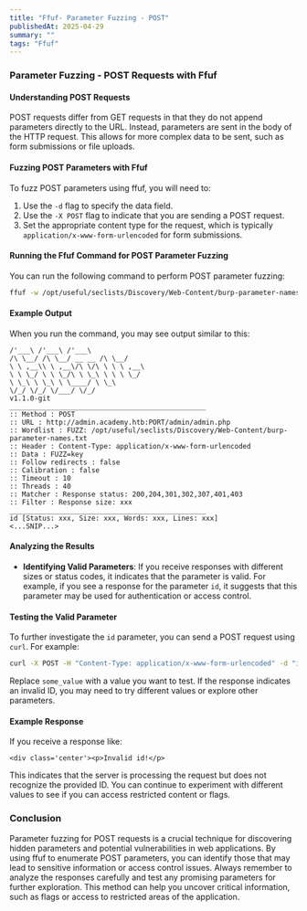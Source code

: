 ```yaml
---
title: "Ffuf- Parameter Fuzzing - POST"
publishedAt: 2025-04-29
summary: ""
tags: "Ffuf"
---
```


### Parameter Fuzzing - POST Requests with Ffuf

#### Understanding POST Requests
POST requests differ from GET requests in that they do not append parameters directly to the URL. Instead, parameters are sent in the body of the HTTP request. This allows for more complex data to be sent, such as form submissions or file uploads.

#### Fuzzing POST Parameters with Ffuf
To fuzz POST parameters using ffuf, you will need to:
1. Use the `-d` flag to specify the data field.
2. Use the `-X POST` flag to indicate that you are sending a POST request.
3. Set the appropriate content type for the request, which is typically `application/x-www-form-urlencoded` for form submissions.

#### Running the Ffuf Command for POST Parameter Fuzzing
You can run the following command to perform POST parameter fuzzing:

```bash
ffuf -w /opt/useful/seclists/Discovery/Web-Content/burp-parameter-names.txt:FUZZ -u http://admin.academy.htb:PORT/admin/admin.php -X POST -H "Content-Type: application/x-www-form-urlencoded" -d "FUZZ=key"
```

#### Example Output
When you run the command, you may see output similar to this:

```
/'___\ /'___\ /'___\
/\ \__/ /\ \__/ __ __ /\ \__/
\ \ ,__\\ \ ,__\/\ \/\ \ \ \ ,__\
\ \ \_/ \ \ \_/\ \ \_\ \ \ \ \_/
\ \_\ \ \_\ \ \____/ \ \_\
\/_/ \/_/ \/___/ \/_/
v1.1.0-git
________________________________________________
:: Method : POST
:: URL : http://admin.academy.htb:PORT/admin/admin.php
:: Wordlist : FUZZ: /opt/useful/seclists/Discovery/Web-Content/burp-parameter-names.txt
:: Header : Content-Type: application/x-www-form-urlencoded
:: Data : FUZZ=key
:: Follow redirects : false
:: Calibration : false
:: Timeout : 10
:: Threads : 40
:: Matcher : Response status: 200,204,301,302,307,401,403
:: Filter : Response size: xxx
________________________________________________
id [Status: xxx, Size: xxx, Words: xxx, Lines: xxx]
<...SNIP...>
```

#### Analyzing the Results
- **Identifying Valid Parameters**: If you receive responses with different sizes or status codes, it indicates that the parameter is valid. For example, if you see a response for the parameter `id`, it suggests that this parameter may be used for authentication or access control.
  
#### Testing the Valid Parameter
To further investigate the `id` parameter, you can send a POST request using `curl`. For example:

```bash
curl -X POST -H "Content-Type: application/x-www-form-urlencoded" -d "id=some_value" http://admin.academy.htb:PORT/admin/admin.php
```

Replace `some_value` with a value you want to test. If the response indicates an invalid ID, you may need to try different values or explore other parameters.

#### Example Response
If you receive a response like:

```
<div class='center'><p>Invalid id!</p>
```

This indicates that the server is processing the request but does not recognize the provided ID. You can continue to experiment with different values to see if you can access restricted content or flags.

### Conclusion
Parameter fuzzing for POST requests is a crucial technique for discovering hidden parameters and potential vulnerabilities in web applications. By using ffuf to enumerate POST parameters, you can identify those that may lead to sensitive information or access control issues. Always remember to analyze the responses carefully and test any promising parameters for further exploration. This method can help you uncover critical information, such as flags or access to restricted areas of the application.